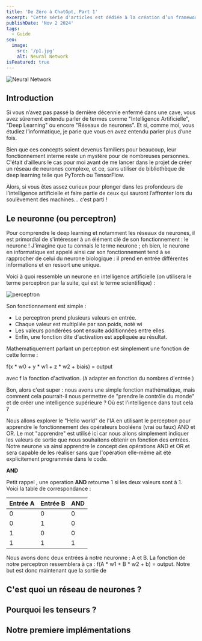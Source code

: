 ```yaml
---
title: 'De Zéro à ChatGpt, Part 1'
excerpt: "Cette série d'articles est dédiée à la création d’un framework de deep learning entièrement fait maison ! Notre objectif final : bâtir une base suffisamment solide pour nous permettre d'implémenter l'architecture Transformer. Dans ce premier article, nous allons plonger dans les fondations, en développant un simple réseau de neurones avec Numpy et Python. "
publishDate: 'Nov 2 2024'
tags:
  - Guide
seo:
  image:
    src: '/p1.jpg'
    alt: Neural Network
isFeatured: true
---
```




![Neural Network](/RNN_Tutorial.avif)



## Introduction


Si vous n’avez pas passé la dernière décennie enfermé dans une cave, vous avez sûrement entendu parler de termes comme "Intelligence Artificielle", "Deep Learning" ou encore "Réseaux de neurones". Et si, comme moi, vous étudiez l’informatique, je parie que vous en avez entendu parler plus d’une fois.



Bien que ces concepts soient devenus familiers pour beaucoup, leur fonctionnement interne reste un mystère pour de nombreuses personnes. C'était d’ailleurs le cas pour moi avant de me lancer dans le projet de créer un réseau de neurones complexe, et ce, sans utiliser de bibliothèque de deep learning telle que PyTorch ou TensorFlow.



Alors, si vous êtes assez curieux pour plonger dans les profondeurs de l’intelligence artificielle et faire partie de ceux qui sauront l’affronter lors du soulèvement des machines… c’est parti !



## Le neuronne (ou perceptron)

Pour comprendre le deep learning et notamment les réseaux de neurones, il est primordial de s'intéresser à un élément clé de son fonctionnement : le neurone ! J'imagine que tu connais le terme neurone ; eh bien, le neurone en informatique est appelé ainsi car son fonctionnement tend à se rapprocher de celui du neurone biologique : il prend en entrée différentes informations et en ressort une unique.



Voici à quoi ressemble un neurone en intelligence artificielle (on utilisera le terme perceptron par la suite, qui est le terme scientifique) :

![perceptron](/perceptron.png)

Son fonctionnement est simple :
- Le perceptron prend plusieurs valeurs en entrée.
- Chaque valeur est multipliée par son poids, noté wi
- Les valeurs pondérées sont ensuite additionnées entre elles.
- Enfin, une fonction dite d'activation est appliquée au résultat.



Mathematiquement parlant un perceptron est simplement une fonction de cette forme : 

f(x * w0 + y * w1 + z * w2 + biais) = output 

avec f la fonction d'activation. (à adapter en fonction du nombres d'entrée )



Bon, alors c'est super : nous avons une simple fonction mathématique, mais comment cela pourrait-il nous permettre de "prendre le contrôle du monde" et de créer une intelligence supérieure ? Où est l'intelligence dans tout cela ?



Nous allons explorer le "Hello world" de l'IA en utilisant le perceptron pour apprendre le fonctionnement des opérateurs booléens (vrai ou faux) AND et OR. Le mot "apprendre" est utilisé ici car nous allons simplement indiquer les valeurs de sortie que nous souhaitons obtenir en fonction des entrées. Notre neurone va ainsi apprendre le concept des opérations AND et OR et sera capable de les réaliser sans que l'opération elle-même ait été explicitement programmée dans le code.

**AND**


Petit rappel , une operation **AND** retourne 1 si les deux valeurs sont à 1. Voici la table de correspondance : 

| Entrée A | Entrée B | AND        |
|----------|----------|------------|
| 0        | 0        | 0          |
| 0        | 1        | 0          |
| 1        | 0        | 0          |
| 1        | 1        | 1          |

Nous avons donc deux entrées à notre neuronne : A et B.  La fonction de notre perceptron ressemblera à ça : f(A * w1 + B * w2 + b) = output. Notre but est donc maintenant que la sortie de 





## C'est quoi un réseau de neurones ?



## Pourquoi les tenseurs ?

## Notre premiere implémentations